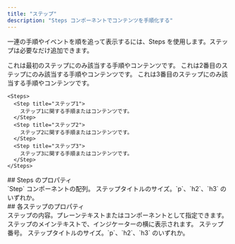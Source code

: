 ```yaml
---
title: "ステップ"
description: "Steps コンポーネントでコンテンツを手順化する"
---
```



一連の手順やイベントを順を追って表示するには、Steps を使用します。ステップは必要なだけ追加できます。

<Steps>
  <Step title="最初のステップ">
    これは最初のステップにのみ該当する手順やコンテンツです。
  </Step>

  <Step title="2番目のステップ">
    これは2番目のステップにのみ該当する手順やコンテンツです。
  </Step>

  <Step title="3番目のステップ">
    これは3番目のステップにのみ該当する手順やコンテンツです。
  </Step>
</Steps>

```mdx Steps example
<Steps>
  <Step title="ステップ1">
    ステップ1に関する手順またはコンテンツです。
  </Step>
  <Step title="ステップ2">
    ステップ2に関する手順またはコンテンツです。
  </Step>
  <Step title="ステップ3">
    ステップ3に関する手順またはコンテンツです。
  </Step>
</Steps>
```

<div id="steps-properties">
  ## Steps のプロパティ
</div>

<ResponseField name="children" type="ReactElement<StepProps>[]" required>
  `Step` コンポーネントの配列。
</ResponseField>

<ResponseField name="titleSize" type="string" default="p">
  ステップタイトルのサイズ。`p`、`h2`、`h3` のいずれか。
</ResponseField>

<div id="individual-step-properties">
  ## 各ステップのプロパティ
</div>

<ResponseField name="children" type="string | ReactNode" required>
  ステップの内容。プレーンテキストまたはコンポーネントとして指定できます。
</ResponseField>

<IconsOptional />

<ResponseField name="title" type="string">
  ステップのメインテキストで、インジケーターの横に表示されます。
</ResponseField>

<ResponseField name="stepNumber" type="number">
  ステップ番号。
</ResponseField>

<ResponseField name="titleSize" type="string" default="p">
  ステップタイトルのサイズ。`p`、`h2`、`h3` のいずれか。
</ResponseField>